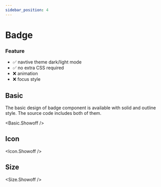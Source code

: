 ```yaml
---
sidebar_position: 4
---
```




# Badge 

### Feature
- ✅ navtive theme dark/light mode
- ️✅ no extra CSS required
- ❌ animation 
- ❌ focus style


## Basic

The basic design of badge component is available with solid and outline style.
The source code includes both of them.

<Basic.Showoff />


## Icon

<Icon.Showoff />


## Size

<Size.Showoff />